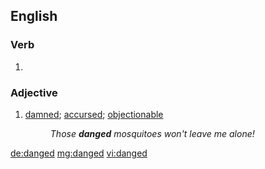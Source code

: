 ==English==

===Verb===
{{head|en}}

# {{en-past of|dang}}

===Adjective===
{{en-adj|-}}

# [[damned]]; [[accursed]]; [[objectionable]]
#: ''Those '''danged''' mosquitoes won't leave me alone!''

[[de:danged]]
[[mg:danged]]
[[vi:danged]]